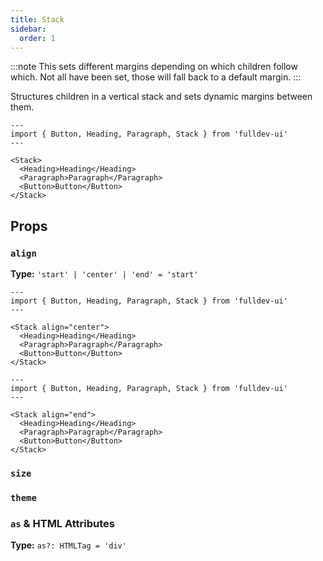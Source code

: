 ```yaml
---
title: Stack
sidebar:
  order: 1
---
```



:::note
This sets different margins depending on which children follow which. Not all have been set, those will fall back to a default margin.
:::

Structures children in a vertical stack and sets dynamic margins between them.

```astro live
---
import { Button, Heading, Paragraph, Stack } from 'fulldev-ui'
---

<Stack>
  <Heading>Heading</Heading>
  <Paragraph>Paragraph</Paragraph>
  <Button>Button</Button>
</Stack>
```

## Props

### `align`

**Type:** `'start' | 'center' | 'end' = 'start'`

```astro live
---
import { Button, Heading, Paragraph, Stack } from 'fulldev-ui'
---

<Stack align="center">
  <Heading>Heading</Heading>
  <Paragraph>Paragraph</Paragraph>
  <Button>Button</Button>
</Stack>
```

```astro live
---
import { Button, Heading, Paragraph, Stack } from 'fulldev-ui'
---

<Stack align="end">
  <Heading>Heading</Heading>
  <Paragraph>Paragraph</Paragraph>
  <Button>Button</Button>
</Stack>
```

### `size`

<SizeProp />

### `theme`

<ThemeProp />

### `as` & HTML Attributes

**Type:** `as?: HTMLTag = 'div'`

<AsProp />
